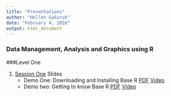 ```yaml
---
title: "Presentations"
author: "Hellen Gakuruh"
date: "February 4, 2016"
output: html_document
---
```


### Data Management, Analysis and Graphics using R

###Level One

1. [Session One](Slides/Introduction_to_R__Level_One__-_Session_One.html) Slides
    + Demo One: Downloading and Installing Base R [PDF](1.Downloading and Installing R.pdf)  [Video]()
    + Demo two: Getting to know Base R  [PDF]()  [Video]()